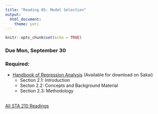 ```yaml
---
title: "Reading 05: Model Selection"
output: 
  html_document: 
    theme: yeti
---
```


```r
knitr::opts_chunk$set(echo = TRUE)
```

### Due Mon, September 30

### Required:

- [Handbook of Regression Analysis](http://sakai.duke.edu) (Available for download on Sakai)
    - Section 2.1: Introduction
    - Secton 2.2: Concepts and Background Material
    - Section 2.3: Methodology
<br><br>

[All STA 210 Readings](readings.html)